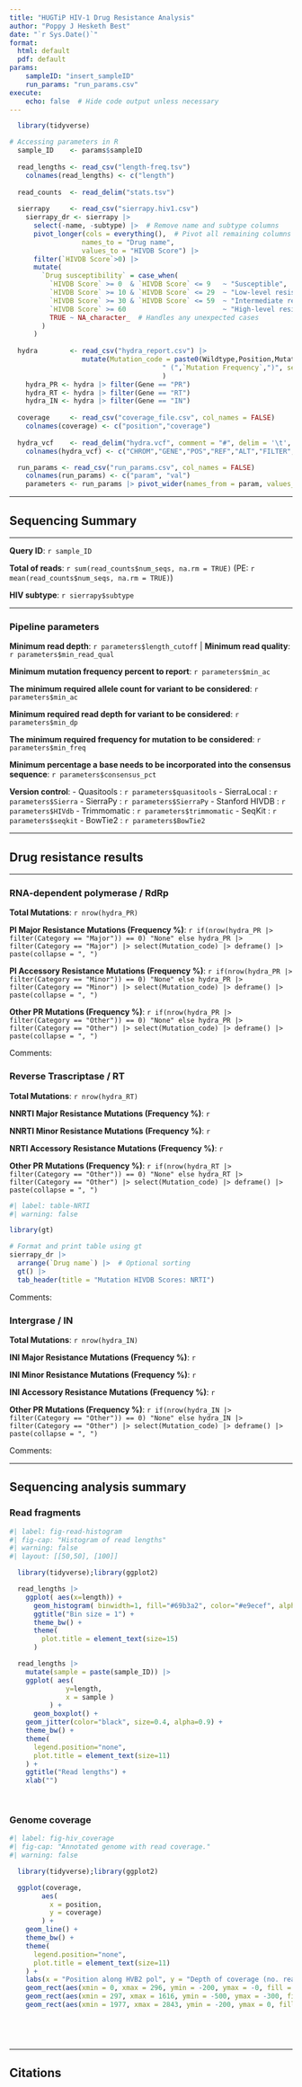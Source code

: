 ```yaml
---
title: "HUGTiP HIV-1 Drug Resistance Analysis"
author: "Poppy J Hesketh Best"
date: "`r Sys.Date()`"
format: 
  html: default
  pdf: default
params:
    sampleID: "insert_sampleID"
    run_params: "run_params.csv"
execute:
    echo: false  # Hide code output unless necessary
---
```


```r
  library(tidyverse)

# Accessing parameters in R
  sample_ID    <- params$sampleID
  
  read_lengths <- read_csv("length-freq.tsv")
    colnames(read_lengths) <- c("length")
  
  read_counts  <- read_delim("stats.tsv")
  
  sierrapy     <- read_csv("sierrapy.hiv1.csv")
    sierrapy_dr <- sierrapy |> 
      select(-name, -subtype) |>  # Remove name and subtype columns
      pivot_longer(cols = everything(),  # Pivot all remaining columns
                  names_to = "Drug name", 
                  values_to = "HIVDB Score") |>
      filter(`HIVDB Score`>0) |> 
      mutate(
        `Drug susceptibility` = case_when(
          `HIVDB Score` >= 0  & `HIVDB Score` <= 9   ~ "Susceptible",
          `HIVDB Score` >= 10 & `HIVDB Score` <= 29  ~ "Low-level resistance",
          `HIVDB Score` >= 30 & `HIVDB Score` <= 59  ~ "Intermediate resistance",
          `HIVDB Score` >= 60                        ~ "High-level resistance",
          TRUE ~ NA_character_  # Handles any unexpected cases
        )
      )
  
  hydra        <- read_csv("hydra_report.csv") |>
                  mutate(Mutation_code = paste0(Wildtype,Position,Mutation,
                                      " (",`Mutation Frequency`,")", sep = "")
                                      )
    hydra_PR <- hydra |> filter(Gene == "PR")
    hydra_RT <- hydra |> filter(Gene == "RT")
    hydra_IN <- hydra |> filter(Gene == "IN")
  
  coverage     <- read_csv("coverage_file.csv", col_names = FALSE)
    colnames(coverage) <- c("position","coverage")
  
  hydra_vcf    <- read_delim("hydra.vcf", comment = "#", delim = '\t', col_names = FALSE)
    colnames(hydra_vcf) <- c("CHROM","GENE","POS","REF","ALT","FILTER","ALT_FREQ","COVERAGE","INFO")

  run_params <- read_csv("run_params.csv", col_names = FALSE)
    colnames(run_params) <- c("param", "val")
    parameters <- run_params |> pivot_wider(names_from = param, values_from = val)
```

-------------------------------------------------------------------------------------------

## Sequencing Summary

-------------------------------------------------------------------------------------------

**Query ID**: `r sample_ID`

**Total of reads**: `r sum(read_counts$num_seqs, na.rm = TRUE)` (PE: `r mean(read_counts$num_seqs, na.rm = TRUE)`)

**HIV subtype**: `r sierrapy$subtype`

-------------------------------------------------------------------------------------------

### Pipeline parameters

**Minimum read depth**: `r parameters$length_cutoff` | **Minimum read quality**: `r parameters$min_read_qual`

**Minimum mutation frequency percent to report**: `r parameters$min_ac`

**The minimum required allele count for variant to be considered**: `r parameters$min_ac`

**Minimum required read depth for variant to be considered**: `r parameters$min_dp`

**The minimum required frequency for mutation to be considered**: `r parameters$min_freq`

**Minimum percentage a base needs to be incorporated into the consensus sequence**: `r parameters$consensus_pct`

**Version control**: 
- Quasitools        : `r parameters$quasitools`
- SierraLocal       : `r parameters$Sierra`
  - SierraPy        : `r parameters$SierraPy`
  - Stanford HIVDB  : `r parameters$HIVdb`
- Trimmomatic       : `r parameters$trimmomatic`
- SeqKit            : `r parameters$seqkit`
- BowTie2           : `r parameters$BowTie2`

-------------------------------------------------------------------------------------------

## Drug resistance results 

-------------------------------------------------------------------------------------------

### RNA-dependent polymerase / RdRp

**Total Mutations**: `r nrow(hydra_PR)`

**PI Major Resistance Mutations (Frequency %)**: `r if(nrow(hydra_PR |> filter(Category == "Major")) == 0) "None" else hydra_PR |> filter(Category == "Major") |> select(Mutation_code) |> deframe() |> paste(collapse = ", ")`

**PI Accessory Resistance Mutations (Frequency %)**: `r if(nrow(hydra_PR |> filter(Category == "Minor")) == 0) "None" else hydra_PR |> filter(Category == "Minor") |> select(Mutation_code) |> deframe() |> paste(collapse = ", ")`

**Other PR Mutations (Frequency %)**: `r if(nrow(hydra_PR |> filter(Category == "Other")) == 0) "None" else hydra_PR |> filter(Category == "Other") |> select(Mutation_code) |> deframe() |> paste(collapse = ", ")`

Comments:


### Reverse Trascriptase  / RT

**Total Mutations**: `r nrow(hydra_RT)`

**NNRTI Major Resistance Mutations (Frequency %)**: `r`

**NNRTI Minor Resistance Mutations (Frequency %)**: `r`

**NRTI Accessory Resistance Mutations (Frequency %)**: `r`

**Other PR Mutations (Frequency %)**: `r if(nrow(hydra_RT |> filter(Category == "Other")) == 0) "None" else hydra_RT |> filter(Category == "Other") |> select(Mutation_code) |> deframe() |> paste(collapse = ", ")`

```r
#| label: table-NRTI
#| warning: false

library(gt)

# Format and print table using gt
sierrapy_dr |> 
  arrange(`Drug name`) |>  # Optional sorting
  gt() |> 
  tab_header(title = "Mutation HIVDB Scores: NRTI")

```

Comments:


### Intergrase / IN

**Total Mutations**: `r nrow(hydra_IN)`

**INI Major Resistance Mutations (Frequency %)**: `r`

**INI Minor Resistance Mutations (Frequency %)**: `r`

**INI Accessory Resistance Mutations (Frequency %)**: `r`

**Other PR Mutations (Frequency %)**: `r if(nrow(hydra_IN |> filter(Category == "Other")) == 0) "None" else hydra_IN |> filter(Category == "Other") |> select(Mutation_code) |> deframe() |> paste(collapse = ", ")`

Comments:

-------------------------------------------------------------------------------------------

## Sequencing analysis summary

### Read fragments

```r
#| label: fig-read-histogram
#| fig-cap: "Histogram of read lengths"
#| warning: false
#| layout: [[50,50], [100]]

  library(tidyverse);library(ggplot2)

  read_lengths |>
    ggplot( aes(x=length)) +
      geom_histogram( binwidth=1, fill="#69b3a2", color="#e9ecef", alpha=0.9) +
      ggtitle("Bin size = 1") +
      theme_bw() +
      theme(
        plot.title = element_text(size=15)
      )

  read_lengths |>
    mutate(sample = paste(sample_ID)) |>
    ggplot( aes(
              y=length, 
              x = sample )
          ) +
      geom_boxplot() +
    geom_jitter(color="black", size=0.4, alpha=0.9) +
    theme_bw() +
    theme(
      legend.position="none",
      plot.title = element_text(size=11)
    ) +
    ggtitle("Read lengths") +
    xlab("")

  
```

### Genome coverage

```r
#| label: fig-hiv_coverage
#| fig-cap: "Annotated genome with read coverage."
#| warning: false

  library(tidyverse);library(ggplot2)

  ggplot(coverage, 
        aes(
          x = position, 
          y = coverage)
        ) + 
    geom_line() +
    theme_bw() +
    theme(
      legend.position="none",
      plot.title = element_text(size=11)
    ) +
    labs(x = "Position along HVB2 pol", y = "Depth of coverage (no. reads)") +
    geom_rect(aes(xmin = 0, xmax = 296, ymin = -200, ymax = -0, fill = "blue")) +
    geom_rect(aes(xmin = 297, xmax = 1616, ymin = -500, ymax = -300, fill = "red")) +
    geom_rect(aes(xmin = 1977, xmax = 2843, ymin = -200, ymax = 0, fill = "green"))
    





```


-------------------------------------------------------------------------------------------


## Citations

